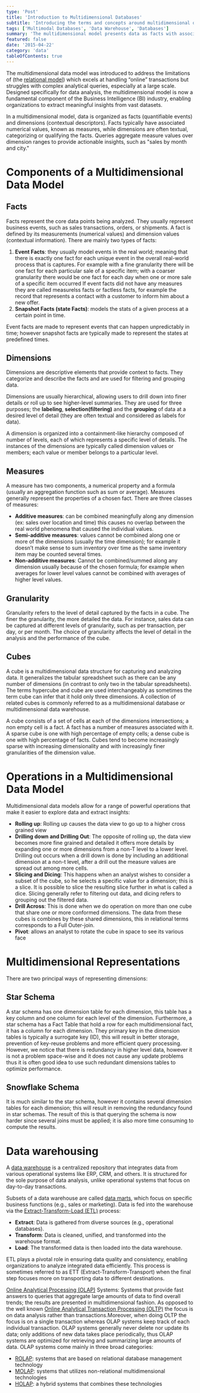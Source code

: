 ```yaml
---
type: 'Post'
title: 'Introduction to Multidimensional Databases'
subtitle: 'Introducing the terms and concepts around multidimensional databases and data warehouses'
tags: ['Multimodal Databases', 'Data Warehouse', 'Databases']
summary: 'The multidimensional model presents data as facts with associated numerical values called measures or dimensions that characterize the facts and they are “mostly” textual. In this post, we talk about the databases that allow us to store and manipulate complex multidimensional data.'
featured: false
date: '2015-04-22'
category: 'data'
tableOfContents: true
---
```


The multidimensional data model was introduced to address the limitations of (the [relational model](http://en.wikipedia.org/wiki/Relational_model)) which excels at handling “online” transactions but struggles with complex analytical queries, especially at a large scale. Designed specifically for data analysis, the multidimensional model is now a fundamental component of the Business Intelligence (BI) industry, enabling organizations to extract meaningful insights from vast datasets.

In a multidimensional model, data is organized as facts (quantifiable events) and dimensions (contextual descriptors). Facts typically have associated numerical values, known as measures, while dimensions are often textual, categorizing or qualifying the facts. Queries aggregate measure values over dimension ranges to provide actionable insights, such as "sales by month and city."

 # Components of a Multidimensional Data Model

 ## Facts

Facts represent the core data points being analyzed. They usually represent business events, such as sales transactions, orders, or shipments. A fact is defined by its measurements (numerical values) and dimension values (contextual information). There are mainly two types of facts:

 1. **Event Facts**: they usually model events in the real world; meaning that there is exactly one fact for each unique event in the overall real-world process that is captures. For example with a fine granularity there will be one fact for each particular sale of a specific item; with a coarser granularity there would be one fact for each day when one or more sale of a specific item occurred  If event facts did not have any measures they are called  measurelss facts or factless facts, for example the record that represents a contact with a customer to inform him about a new offer.
 2. **Snapshot Facts (state Facts)**: models the stats of a given process at a certain point in time.

Event facts are made to represent events that can happen unpredictably in time; however snapshot facts are typically made to represent the states at predefined times.

 ## Dimensions

Dimensions are descriptive elements that provide context to facts. They categorize and describe the facts and are used for filtering and grouping data. 

Dimensions are usually hierarchical, allowing users to drill down into finer details or roll up to see higher-level summaries. They are used for three purposes; the **labeling**, **selection(filtering)** and the **grouping** of data at a desired level of detail (they are often textual and considered as labels for data). 

A dimension is organized into a containment-like hierarchy composed of number of levels, each of which represents a specific level of details. The instances of the dimensions are typically called dimension values or members; each value or member belongs to a particular level.

## Measures
A measure has two components, a numerical property and a formula (usually an aggregation function such as sum or average). Measures generally represent the properties of a chosen fact. There are three classes of measures:

 - **Additive measures**: can be combined meaningfully along any dimension (ex: sales over location and time) this causes no overlap between the real world phenomena that caused the individual values.
 - **Semi-additive measures**: values cannot be combined along one or more of the dimensions (usually the time dimension); for example it doesn’t make sense to sum inventory over time as the same inventory item may be counted several times.
 - **Non-additive measures**: Cannot be combined/summed along any dimension usually because of the chosen formula; for example when averages for lower level values cannot be combined with averages of higher level values.

 ## Granularity

Granularity refers to the level of detail captured by the facts in a cube. The finer the granularity, the more detailed the data. For instance, sales data can be captured at different levels of granularity, such as per transaction, per day, or per month. The choice of granularity affects the level of detail in the analysis and the performance of the cube.

## Cubes
A cube is a multidimensional data structure for capturing and analyzing data. It generalizes the tabular spreadsheet such as there can be any number of dimensions (in contrast to only two in the tabular spreadsheets). The terms hypercube and cube are used interchangeably as sometimes the term cube can infer that it hold only three dimensions. A collection of related cubes is commonly referred to as a multidimensional database or multidimensional data warehouse.

A cube consists of a set of cells at each of the dimensions intersections; a non empty cell is a fact. A fact has a number of measures associated with it. A sparse cube is one with high percentage of empty cells; a dense cube is one with high percentage of facts. Cubes tend to become increasingly sparse with increasing dimensionality and with increasingly finer granularities of the dimension value.


# Operations in a Multidimensional Data Model

Multidimensional data models allow for a range of powerful operations that make it easier to explore data and extract insights:

 - **Rolling up**: Rolling up causes the data view to go up to a higher cross grained view
 - **Drilling down and Drilling Out**: The opposite of rolling up, the data view becomes more fine grained and detailed  it offers more details by expanding one or more dimensions from a non-T level to a lower level. Drilling out occurs when a drill down is done by including an additional dimension at a non-t level, after a drill out the measure values are spread out among more cells.
 - **Slicing and Dicing**: This happens when an analyst wishes to consider a subset of the cube, so he selects a specific value for a dimension; this is a slice. It is possible to slice the resulting slice further in what is called  a dice. Slicing generally refer to filtering out data, and dicing refers to grouping out the filtered data.
 - **Drill Across**: This is done when we do operation on more than one cube that share one or more conformed dimensions. The data from these cubes is combines by these shared dimensions, this in relational terms corresponds to a Full Outer-join.
 - **Pivot**: allows an analyst to rotate the cube in space to see its various face


# Multidimensional Representations
There are two principal ways of representing dimensions:

## Star Schema
A star schema has one dimension table for each dimension, this table has a key column and one column for each level of the dimension. Furthermore, a star schema has a Fact Table that hold a row for each multidimensional fact, it has a column for each dimension. They primary key in the dimension tables is typically a surrogate key (ID), this will result in better storage, prevention of key-reuse problems and more efficient query processing. However, we notice that there is redundancy in higher level data, however it is not a problem space-wise and it does not cause any update problems thus it is often good idea to use such redundant dimensions tables to optimize performance.

## Snowflake Schema
It is much similar to the star schema, however it contains several dimension tables for each dimension; this will result in removing the redundancy found in star schemas.  The result of this is that querying the schema is now harder since several joins must be applied; it is also more time consuming to compute the results.


 # Data warehousing

A [data warehouse](http://en.wikipedia.org/wiki/Data_warehouse) is a centralized repository that integrates data from various operational systems like ERP, CRM, and others. It is structured for the sole purpose of data analysis, unlike operational systems that focus on day-to-day transactions.

Subsets of a data warehouse are called [data marts](http://en.wikipedia.org/wiki/Data_mart), which focus on specific business functions (e.g., sales or marketing). Data is fed into the warehouse via the [Extract-Transform-Load (ETL)](http://en.wikipedia.org/wiki/Extract%2C_transform%2C_load) process:

- **Extract**: Data is gathered from diverse sources (e.g., operational databases).
- **Transform**: Data is cleaned, unified, and transformed into the warehouse format.
- **Load**: The transformed data is then loaded into the data warehouse.

ETL plays a pivotal role in ensuring data quality and consistency, enabling organizations to analyze integrated data efficiently. This process is sometimes referred to as ETT (Extract-Transform-Transport) when the final step focuses more on transporting data to different destinations.

[Online Analytical Processing (OLAP)](http://en.wikipedia.org/wiki/Online_analytical_processing) Systems: Systems that provide fast answers to queries that aggregate large amounts of data to find overall trends; the results are presented in multidimensional fashion. As opposed to the well known [Online Analytical Transaction Processing (OLTP)](http://en.wikipedia.org/wiki/Online_transaction_processing) the focus is on data analysis rather than transactions.Moreover, when doing OLTP the focus is on a single transaction whereas OLAP systems keep track of each individual transaction. OLAP systems generally never delete nor update its data; only additions of new data takes place periodically, thus OLAP systems are optimized for retrieving and summarizing large amounts of data.   OLAP systems come mainly in three broad categories:
 - [ROLAP](http://en.wikipedia.org/wiki/ROLAP): systems that are based on relational database management technology
 - [MOLAP](http://en.wikipedia.org/wiki/MOLAP): systems that utilizes non-relational multidimensional technologies
 - [HOLAP](http://en.wikipedia.org/wiki/HOLAP): a hybrid systems that combines these technologies